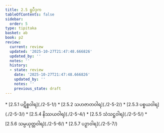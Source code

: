 ```yaml
---
title: 2.5 ရူပီဒုက
tableOfContents: false
sidebar:
  order: 5
type: tipitaka
basket: ab
book: p2
review:
  current: review
  updated: '2025-10-27T21:47:48.666826'
  updated_by: ''
  notes: ''
  history:
  - state: review
    date: '2025-10-27T21:47:48.666826'
    updated_by: ''
    notes: ''
    previous_state: draft
---
```



<ReviewStatus review={frontmatter.review} showDetails={true} />

<HypothesisAnnotation frontmatter={frontmatter} />

<DynamicBreadcrumb />



<TableOfContents book="p2" section="2.5">
* [2.5.1 ပဋိစ္စဝါရ](./2-5-1/)
* [2.5.2 သဟဇာတဝါရ](./2-5-2/)
* [2.5.3 ပစ္စယဝါရ](./2-5-3/)
* [2.5.4 နိဿယဝါရ](./2-5-4/)
* [2.5.5 သံသဋ္ဌဝါရ](./2-5-5/)
* [2.5.6 သမ္ပယုတ္တဝါရ](./2-5-6/)
* [2.5.7 ပဉှာဝါရ](./2-5-7/)
</TableOfContents>